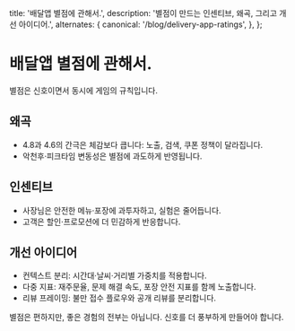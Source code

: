   title: '배달앱 별점에 관해서.',
  description: '별점이 만드는 인센티브, 왜곡, 그리고 개선 아이디어.',
  alternates: {
    canonical: '/blog/delivery-app-ratings',
  },
};

# 배달앱 별점에 관해서.

별점은 신호이면서 동시에 게임의 규칙입니다.

## 왜곡

- 4.8과 4.6의 간극은 체감보다 큽니다: 노출, 검색, 쿠폰 정책이 달라집니다.
- 악천후·피크타임 변동성은 별점에 과도하게 반영됩니다.

## 인센티브

- 사장님은 안전한 메뉴·포장에 과투자하고, 실험은 줄어듭니다.
- 고객은 할인·프로모션에 더 민감하게 반응합니다.

## 개선 아이디어

- 컨텍스트 분리: 시간대·날씨·거리별 가중치를 적용합니다.
- 다중 지표: 재주문율, 문제 해결 속도, 포장 안전 지표를 함께 노출합니다.
- 리뷰 프레이밍: 불만 접수 플로우와 공개 리뷰를 분리합니다.

별점은 편하지만, 좋은 경험의 전부는 아닙니다. 신호를 더 풍부하게 만들어야 합니다.




